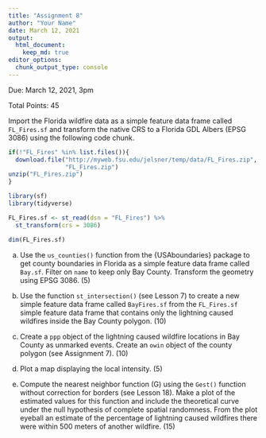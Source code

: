 ```yaml
---
title: "Assignment 8"
author: "Your Name"
date: March 12, 2021
output: 
  html_document:
    keep_md: true
editor_options: 
  chunk_output_type: console
---
```


Due: March 12, 2021, 3pm

Total Points: 45

Import the Florida wildfire data as a simple feature data frame called `FL_Fires.sf` and transform the native CRS to a Florida GDL Albers (EPSG 3086) using the following code chunk.
```r
if(!"FL_Fires" %in% list.files()){
  download.file("http://myweb.fsu.edu/jelsner/temp/data/FL_Fires.zip",
                "FL_Fires.zip")
unzip("FL_Fires.zip")
}

library(sf)
library(tidyverse)

FL_Fires.sf <- st_read(dsn = "FL_Fires") %>%
  st_transform(crs = 3086)

dim(FL_Fires.sf)
```

(a) Use the `us_counties()` function from the {USAboundaries} package to get county boundaries in Florida as a simple feature data frame called `Bay.sf`. Filter on `name` to keep only Bay County. Transform the geometry using EPSG 3086. (5)

(b) Use the function `st_intersection()` (see Lesson 7) to create a new simple feature data frame called `BayFires.sf` from the `FL_Fires.sf` simple feature data frame that contains only the lightning caused wildfires inside the Bay County polygon. (10)

(c) Create a `ppp` object of the lightning caused wildfire locations in Bay County as unmarked events. Create an `owin` object of the county polygon (see Assignment 7). (10)

(d) Plot a map displaying the local intensity. (5)

(e) Compute the nearest neighbor function (G) using the `Gest()` function without correction for borders (see Lesson 18). Make a plot of the estimated values for this function and include the theoretical curve under the null hypothesis of complete spatial randomness. From the plot eyeball an estimate of the percentage of lightning caused wildfires there were within 500 meters of another wildfire. (15)
